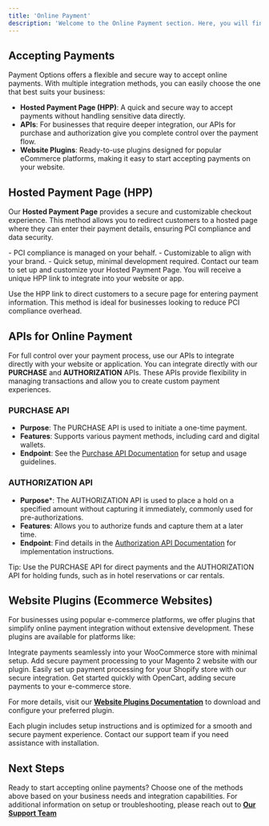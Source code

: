 ```yaml
---
title: 'Online Payment'
description: 'Welcome to the Online Payment section. Here, you will find guidance on accepting payments through various channels, from Hosted Payment Pages to APIs and website plugins. This section provides a comprehensive overview of our online payment solutions to help you get started.'
---
```


## **Accepting Payments**

Payment Options offers a flexible and secure way to accept online payments. With multiple integration methods, you can easily choose the one that best suits your business:

- **Hosted Payment Page (HPP)**: A quick and secure way to accept payments without handling sensitive data directly.
- **APIs**: For businesses that require deeper integration, our APIs for purchase and authorization give you complete control over the payment flow.
- **Website Plugins**: Ready-to-use plugins designed for popular eCommerce platforms, making it easy to start accepting payments on your website.

## **Hosted Payment Page (HPP)**

Our **Hosted Payment Page** provides a secure and customizable checkout experience. This method allows you to redirect customers to a hosted page where they can enter their payment details, ensuring PCI compliance and data security.

<CardGroup>
  <Card title="Benefits of HPP" icon="shield-check">
    - PCI compliance is managed on your behalf.
    - Customizable to align with your brand.
    - Quick setup, minimal development required.
  </Card>

  <Card title="Getting Started with HPP" icon="rocket">
    Contact our team to set up and customize your Hosted Payment Page. You will receive a unique HPP link to integrate into your website or app.
  </Card>
</CardGroup>

<Note> Use the HPP link to direct customers to a secure page for entering payment information. This method is ideal for businesses looking to reduce PCI compliance overhead.</Note>

## **APIs for Online Payment**

For full control over your payment process, use our APIs to integrate directly with your website or application. You can integrate directly with our **PURCHASE** and **AUTHORIZATION** APIs. These APIs provide flexibility in managing transactions and allow you to create custom payment experiences.


### **PURCHASE API**

- **Purpose**: The PURCHASE API is used to initiate a one-time payment.
- **Features**: Supports various payment methods, including card and digital wallets.
- **Endpoint**: See the [Purchase API Documentation](#) for setup and usage guidelines.


  
### **AUTHORIZATION API** ###

- **Purpose***: The AUTHORIZATION API is used to place a hold on a specified amount without capturing it immediately, commonly used for pre-authorizations.
- **Features**: Allows you to authorize funds and capture them at a later time.
- **Endpoint**: Find details in the [Authorization API Documentation](#) for implementation instructions.



<Tip>Tip: Use the PURCHASE API for direct payments and the AUTHORIZATION API for holding funds, such as in hotel reservations or car rentals.</Tip>

## **Website Plugins (Ecommerce Websites)**

For businesses using popular e-commerce platforms, we offer plugins that simplify online payment integration without extensive development. These plugins are available for platforms like:

<CardGroup cols={2}>
  <Card title="WooCommerce" icon="cart">
    Integrate payments seamlessly into your WooCommerce store with minimal setup.
  </Card>
  <Card title="Magento 2" icon="shopping-bag">
    Add secure payment processing to your Magento 2 website with our plugin.
  </Card>
  <Card title="Shopify" icon="store">
    Easily set up payment processing for your Shopify store with our secure integration.
  </Card>
  <Card title="OpenCart" icon="basket">
    Get started quickly with OpenCart, adding secure payments to your e-commerce store.
  </Card>
</CardGroup>

For more details, visit our **[Website Plugins Documentation](#)** to download and configure your preferred plugin.

<Note>Each plugin includes setup instructions and is optimized for a smooth and secure payment experience. Contact our support team if you need assistance with installation.</Note>

## **Next Steps**
Ready to start accepting online payments? Choose one of the methods above based on your business needs and integration capabilities. For additional information on setup or troubleshooting, please reach out to **[Our Support Team](#)**